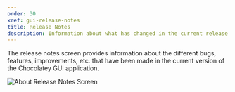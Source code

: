 ```yaml
---
order: 30
xref: gui-release-notes
title: Release Notes
description: Information about what has changed in the current release of Chocolatey GUI
---
```


The release notes screen provides information about the different bugs, features, improvements, etc. that have been made
in the current version of the Chocolatey GUI application.

![About Release Notes Screen](https://img.chocolatey.org/docs/chocolatey-gui/user_interface_about_release_notes.png "About Release Notes Screen")
